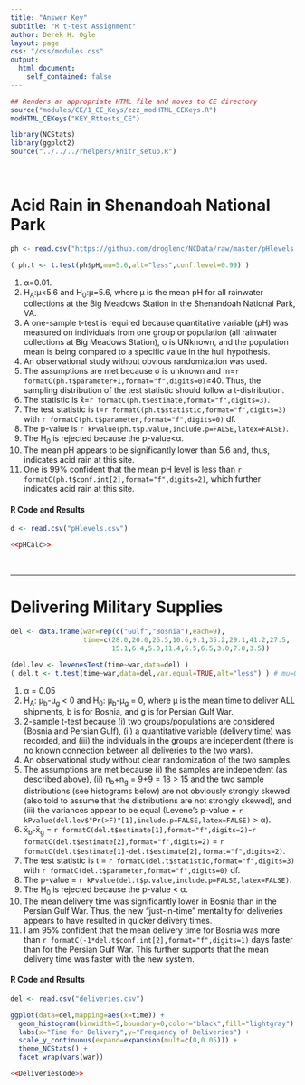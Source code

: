 ```yaml
---
title: "Answer Key"
subtitle: "R t-test Assignment"
author: Derek H. Ogle
layout: page
css: "/css/modules.css"
output:
  html_document:
    self_contained: false
---
```


```r
## Renders an appropriate HTML file and moves to CE directory
source("modules/CE/1_CE_Keys/zzz_modHTML_CEKeys.R")
modHTML_CEKeys("KEY_Rttests_CE")
```

```r
library(NCStats)
library(ggplot2)
source("../../../rhelpers/knitr_setup.R")
```

<br>

# Acid Rain in Shenandoah National Park
```r
ph <- read.csv("https://github.com/droglenc/NCData/raw/master/pHlevels.csv")
```
```r
( ph.t <- t.test(ph$pH,mu=5.6,alt="less",conf.level=0.99) )
```

1. &alpha;=0.01.
1. H<sub>A</sub>:&mu;<5.6 and H<sub>0</sub>:&mu;=5.6, where &mu; is the mean pH for all rainwater collections at the Big Meadows Station in the Shenandoah National Park, VA.
1. A one-sample t-test is required because quantitative variable (pH) was measured on individuals from one group or population (all rainwater collections at Big Meadows Station), &sigma; is UNknown, and the population mean is being compared to a specific value in the hull hypothesis.
1. An observational study without obvious randomization was used.
1. The assumptions are met because &sigma; is unknown and m=`r formatC(ph.t$parameter+1,format="f",digits=0)`&ge;40. Thus, the sampling distribution of the test statistic should follow a t-distribution.
1. The statistic is x&#772;=`r formatC(ph.t$estimate,format="f",digits=3)`.
1. The test statistic is t=`r formatC(ph.t$statistic,format="f",digits=3)` with `r formatC(ph.t$parameter,format="f",digits=0)` df.
1. The p-value is `r kPvalue(ph.t$p.value,include.p=FALSE,latex=FALSE)`.
1. The H<sub>0</sub> is rejected because the p-value<&alpha;.
1. The mean pH appears to be significantly lower than 5.6 and, thus, indicates acid rain at this site.
1. One is 99% confident that the mean pH level is less than `r formatC(ph.t$conf.int[2],format="f",digits=2)`, which further indicates acid rain at this site.

#### R Code and Results
```r
d <- read.csv("pHlevels.csv")
```
```r
<<pHCalc>>
```

<br>

----

# Delivering Military Supplies
```r
del <- data.frame(war=rep(c("Gulf","Bosnia"),each=9),
                  time=c(28.0,20.0,26.5,10.6,9.1,35.2,29.1,41.2,27.5,
                         15.1,6.4,5.0,11.4,6.5,6.5,3.0,7.0,3.5))
```

```r
(del.lev <- levenesTest(time~war,data=del) )
( del.t <- t.test(time~war,data=del,var.equal=TRUE,alt="less") ) # mu=0 is a default
```

1. &alpha; = 0.05
1. H<sub>A</sub>: &mu;<sub>b</sub>-&mu;<sub>g</sub> &lt; 0 and H<sub>0</sub>: &mu;<sub>b</sub>-&mu;<sub>g</sub> = 0, where &mu; is the mean time to deliver ALL shipments, b is for Bosnia, and g is for Persian Gulf War.
1. 2-sample t-test because (i) two groups/populations are considered (Bosnia and Persian Gulf), (ii) a quantitative variable (delivery time) was recorded, and (iii) the individuals in the groups are independent (there is no known connection between all deliveries to the two wars).
1. An observational study without clear randomization of the two samples.
1. The assumptions are met because (i) the samples are independent (as described above), (ii) n<sub>b</sub>+n<sub>g</sub> = 9+9 = 18 &gt; 15 and the two sample distributions (see histograms below) are not obviously strongly skewed (also told to assume that the distributions are not strongly skewed), and (iii) the variances appear to be equal (Levene's p-value = `r  kPvalue(del.lev$"Pr(>F)"[1],include.p=FALSE,latex=FALSE)` &gt; &alpha;).
1. x&#772;<sub>b</sub>-x&#772;<sub>g</sub> = `r formatC(del.t$estimate[1],format="f",digits=2)`-`r formatC(del.t$estimate[2],format="f",digits=2)` = `r formatC(del.t$estimate[1]-del.t$estimate[2],format="f",digits=2)`.
1. The test statistic is t = `r formatC(del.t$statistic,format="f",digits=3)` with `r formatC(del.t$parameter,format="f",digits=0)` df.
1. The p-value = `r kPvalue(del.t$p.value,include.p=FALSE,latex=FALSE)`.
1. The H<sub>0</sub> is rejected because the p-value &lt; &alpha;.
1. The mean delivery time was significantly lower in Bosnia than in the Persian Gulf War. Thus, the new "just-in-time" mentality for deliveries appears to have resulted in quicker delivery times.
1. I am 95% confident that the mean delivery time for Bosnia was more than `r formatC(-1*del.t$conf.int[2],format="f",digits=1)` days faster than for the Persian Gulf War. This further supports that the mean delivery time was faster with the new system.


#### R Code and Results
```r
del <- read.csv("deliveries.csv")
```
```r
ggplot(data=del,mapping=aes(x=time)) +
  geom_histogram(binwidth=5,boundary=0,color="black",fill="lightgray") +
  labs(x="Time for Delivery",y="Frequency of Deliveries") +
  scale_y_continuous(expand=expansion(mult=c(0,0.05))) +
  theme_NCStats() +
  facet_wrap(vars(war))

<<DeliveriesCode>>
```
